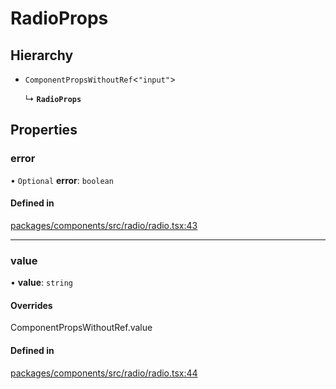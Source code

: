 # RadioProps

## Hierarchy

- `ComponentPropsWithoutRef`\<`"input"`\>

  ↳ **`RadioProps`**

## Properties

### error

• `Optional` **error**: `boolean`

#### Defined in

[packages/components/src/radio/radio.tsx:43](https://github.com/vtex/shoreline/blob/0b6f8d7fa/packages/components/src/radio/radio.tsx#L43)

---

### value

• **value**: `string`

#### Overrides

ComponentPropsWithoutRef.value

#### Defined in

[packages/components/src/radio/radio.tsx:44](https://github.com/vtex/shoreline/blob/0b6f8d7fa/packages/components/src/radio/radio.tsx#L44)
